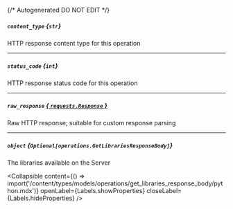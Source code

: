 {/* Autogenerated DO NOT EDIT  */}

##### `content_type` *{`str`}*
HTTP response content type for this operation

---
##### `status_code` *{`int`}*
HTTP response status code for this operation

---
##### `raw_response` [*{ `requests.Response` }*](https://requests.readthedocs.io/en/latest/api/#requests.Response)
Raw HTTP response; suitable for custom response parsing

---
##### `object` *{`Optional[operations.GetLibrariesResponseBody]`}*
The libraries available on the Server

<Collapsible content={() => import('/content/types/models/operations/get_libraries_response_body/python.mdx')} openLabel={Labels.showProperties} closeLabel={Labels.hideProperties} />



